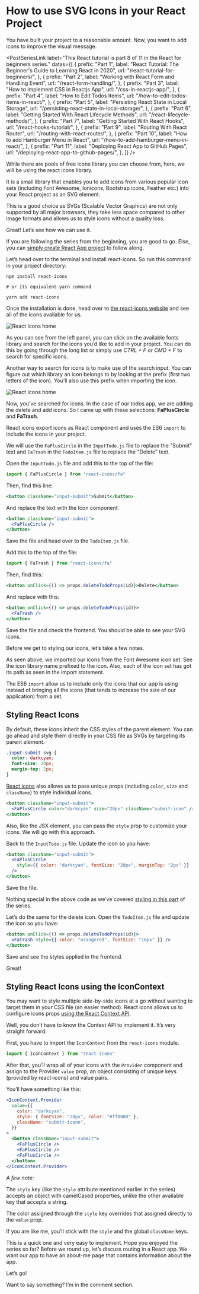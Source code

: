 # How to use SVG Icons in your React Project

You have built your project to a reasonable amount. Now, you want to add icons to improve the visual message.

<PostSeriesLink
  label="This React tutorial is part 8 of 11 in the React for beginners series."
  datas={[
    {
      prefix: "Part 1",
      label: "React Tutorial: The Beginner's Guide to Learning React in 2020",
      url: "/react-tutorial-for-beginners/",
    },
    {
      prefix: "Part 2",
      label: "Working with React Form and Handling Event",
      url: "/react-form-handling/",
    },
    {
      prefix: "Part 3",
      label: "How to implement CSS in Reactjs App",
      url: "/css-in-reactjs-app/",
    },
    {
      prefix: "Part 4",
      label: "How to Edit Todos Items",
      url: "/how-to-edit-todos-items-in-react/",
    },
    {
      prefix: "Part 5",
      label: "Persisting React State in Local Storage",
      url: "/persisting-react-state-in-local-storage/",
    },
    {
      prefix: "Part 6",
      label: "Getting Started With React Lifecycle Methods",
      url: "/react-lifecycle-methods/",
    },
    {
      prefix: "Part 7",
      label: "Getting Started With React Hooks",
      url: "/react-hooks-tutorial/",
    },
    {
      prefix: "Part 9",
      label: "Routing With React Router",
      url: "/routing-with-react-router/",
    },
    {
      prefix: "Part 10",
      label: "How to add Hamburger Menu in React",
      url: "/how-to-add-hamburger-menu-in-react/",
    },
    {
      prefix: "Part 11",
      label: "Deploying React App to GitHub Pages",
      url: "/deploying-react-app-to-github-pages/",
    },
  ]}
/>

While there are pools of free icons library you can choose from, here, we will be using the react icons library.

It is a small library that enables you to add icons from various popular icon sets (including Font Awesome, Ionicons, Bootstrap icons, Feather etc.) into your React project as an SVG element.

This is a good choice as SVGs (Scalable Vector Graphics) are not only supported by all major browsers, they take less space compared to other image formats and allows us to style icons without a quality loss.

Great! Let’s see how we can use it.

If you are following the series from the beginning, you are good to go. Else, you can [simply create React App project](/react-tutorial-for-beginners/ "react tutorial") to follow along.

Let’s head over to the terminal and install react-icons. So run this command in your project directory:

```
npm install react-icons

# or its equivalent yarn command

yarn add react-icons
```

Once the installation is done, head over to [the react-icons website](https://react-icons.github.io/react-icons/ "react icons") and see all of the icons available for us.

![React Icons home](./images/react-icon-fa.png)

As you can see from the left panel, you can click on the available fonts library and search for the icons you’d like to add in your project. You can do this by going through the long list or simply use _CTRL + F_ or _CMD + F_ to search for specific icons.

Another way to search for icons is to make use of the search input. You can figure out which library an icon belongs to by looking at the prefix (first two letters of the icon). You’ll also use this prefix when importing the icon.

![React Icons home](./images/react-icon-search.png)

Now, you’ve searched for icons. In the case of our todos app, we are adding the delete and add icons. So I came up with these selections: **FaPlusCircle** and **FaTrash**.

React icons export icons as React component and uses the ES6 `import` to include the icons in your project.

We will use the `FaPlusCircle` in the `InputTodo.js` file to replace the "Submit" text and `FaTrash` in the `TodoItem.js` file to replace the "Delete" text.

Open the `InputTodo.js` file and add this to the top of the file:

```js
import { FaPlusCircle } from "react-icons/fa"
```

Then, find this line:

```jsx
<button className="input-submit">Submit</button>
```

And replace the text with the Icon component.

```jsx
<button className="input-submit">
  <FaPlusCircle />
</button>
```

Save the file and head over to the `TodoItem.js` file.

Add this to the top of the file:

```js
import { FaTrash } from "react-icons/fa"
```

Then, find this:

```jsx
<button onClick={() => props.deleteTodoProps(id)}>Delete</button>
```

And replace with this:

```jsx
<button onClick={() => props.deleteTodoProps(id)}>
  <FaTrash />
</button>
```

Save the file and check the frontend. You should be able to see your SVG icons.

Before we get to styling our icons, let’s take a few notes.

As seen above, we imported our icons from the Font Awesome icon set. See the icon library name prefixed to the icon. Also, each of the icon set has got its path as seen in the import statement.

The ES6 `import` allow us to include only the icons that our app is using instead of bringing all the icons (that tends to increase the size of our application) from a set.

## Styling React Icons

By default, these icons inherit the CSS styles of the parent element. You can go ahead and style them directly in your CSS file as SVGs by targeting its parent element.

```css
.input-submit svg {
  color: darkcyan;
  font-size: 20px;
  margin-top: 2px;
}
```

[React icons](https://github.com/react-icons/react-icons "react icons") also allows us to pass unique props (including `color`, `size` and `className`) to style individual icons.

```jsx
<button className="input-submit">
  <FaPlusCircle color="darkcyan" size="20px" className="submit-icon" />
</button>
```

Also, like the JSX element, you can pass the `style` prop to customize your icons. We will go with this approach.

Back to the `InputTodo.js` file. Update the icon so you have:

```jsx
<button className="input-submit">
  <FaPlusCircle
    style={{ color: "darkcyan", fontSize: "20px", marginTop: "2px" }}
  />
</button>
```

Save the file.

Nothing special in the above code as we’ve covered [styling in this part](/css-in-reactjs-app/ "css in react") of the series.

Let’s do the same for the delete icon. Open the `TodoItem.js` file and update the icon so you have:

```jsx
<button onClick={() => props.deleteTodoProps(id)}>
  <FaTrash style={{ color: "orangered", fontSize: "16px" }} />
</button>
```

Save and see the styles applied in the frontend.

Great!

## Styling React Icons using the IconContext

You may want to style multiple side-by-side icons at a go without wanting to target them in your CSS file (an easier method). React icons allows us to configure icons props [using the React Context API](/react-context-api/ "react context api").

Well, you don’t have to know the Context API to implement it. It’s very straight forward.

First, you have to import the `IconContext` from the `react-icons` module.

```js
import { IconContext } from "react-icons"
```

After that, you’ll wrap all of your icons with the `Provider` component and assign to the Provider `value` prop, an object consisting of unique keys (provided by react-icons) and value pairs.

You’ll have something like this:

```jsx
<IconContext.Provider
  value={{
    color: "darkcyan",
    style: { fontSize: "20px", color: "#ff0000" },
    className: "submit-iconn",
  }}
>
  <button className="input-submit">
    <FaPlusCircle />
    <FaPlusCircle />
    <FaPlusCircle />
  </button>
</IconContext.Provider>
```

_A few note:_

The `style` key (like the `style` attribute mentioned earlier in the series) accepts an object with camelCased properties, unlike the other available key that accepts a string.

The color assigned through the `style` key overrides that assigned directly to the `value` prop.

If you are like me, you’ll stick with the `style` and the global `className` keys.

This is a quick one and very easy to implement. Hope you enjoyed the series so far? Before we round up, let’s discuss routing in a React app. We want our app to have an about-me page that contains information about the app.

Let’s go!

Want to say something? I’m in the comment section.

<PostNextUnit
  heading="Next part: Routing With React Router"
  btnLabel="continue"
  url="/routing-with-react-router/"
/>
